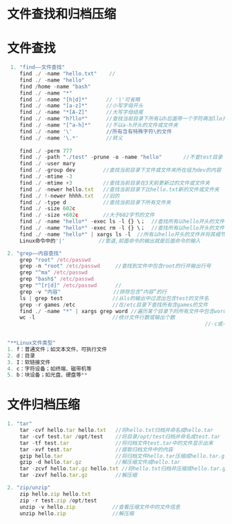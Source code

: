 # 文件查找和归档压缩

# 文件查找

```jsx
 1. "find——文件查找"
	find ./ -name "hello.txt"    //
	find ./ -name "hello"
	find /home -name "bash"
	find ./ -name "*"
	find ./ -name "[h|d]*"      // '|'可省略
	find ./ -name "[a-z]*"      //小写字母开头
	find ./ -name "*[A-Z]"      //大写字母结尾
	find ./ -name "h?llo*"      //查找当前目录下所有以h后面带一个字符再加llo开头的文件或文件夹
	find ./ -name "[^a-h]*"     //不以a-h开头的文件或文件夹
	find ./ -name '\'           //所有含有特殊字符\的文件
	find ./ -name '\.*'         //转义
	
	find ./ -perm 777
	find ./ -path "./test" -prune -o -name "hello"       //不查test目录
	find ./ -user mary
	find ./ -group dev         //查找当前目录下文件或文件夹所在组为dev的内容
	find ./ -mtime -3
	find ./ -mtime +3          //查找当前目录在3天前更新过的文件或文件夹
	find ./ -newer hello.txt   //查找当前目录下比hello.txt新的文件或文件夹
	find ./ !-newer hhhh.txt   //旧的
	find ./ -type d            //查找当前目录下所有文件夹
	find ./ -size 602c
	find ./ -size +602c        //大于602字节的文件
	find ./ -name "hello*" -exec ls -l {} \；  //查找所有以hello开头的文件并将其细节显示出来
	find ./ -name "hello*" -exec rm -l {} \；  //查找所有以hello开头的文件并将其删除
	find ./ -name "hello*" | xargs ls -l  //所有以hello开头的文件并将其细节显示出来
	Linux命令中的'|'           //管道,前面命令的输出就是后面命令的输入

2. "grep——内容查找"
	grep "root" /etc/passwd
	grep -n "root" /etc/passwd     //查找到文件中包含root的行并输出行号
	grep "^ma" /etc/passwd
	grep "bash$" /etc/passwd
	grep "^[r|d]" /etc/passwd      //
	grep -v "内容"                 //排除包含“内容”的行
	ls | grep test                //从ls的输出中过滤出包含test的文件名
	grep -r games /etc            //在/etc目录下查找所有含games的文件
	find ./ -name "*" | xargs grep word //遍历某个目录下的所有文件中包含word的文件
	wc -l                         //统计文件行数或输出个数 
																//-c或--bytes或--chars只显示Bytes数；-l或--lines显示行数；-w或--words只显示字数；若不指定参数，则统计所有信息
	
```

```jsx
"**Linux文件类型"
1. f：普通文件；如文本文件、可执行文件
2. d：目录
3. I：软链接文件
4. c：字符设备；如终端、磁带机等
5. b：块设备；如光盘、硬盘等**
```

# 文件归档压缩

```jsx
1. "tar"
	tar -cvf hello.tar hello.txt   //将hello.txt归档并命名成hello.tar
	tar -cvf test.tar /opt/test    //将目录/opt/test归档并命名成test.tar
	tar -tf test.tar               //将归档文件test.tar中的文件显示出来
	tar -xvf test.tar              //提取归档文件中的内容
	gzip hello.tar                 //将归档文件hello.tar压缩成hello.tar.gz
	gzip -d hello.tar.gz           //解压缩文件成hello.tar
	tar -zcvf hello.tar.gz hello.txt //将hello.txt归档并压缩成hello.tar.gz
	tar -zxvf hello.tar.gz         //解压缩

2. "zip/unzip"
	zip hello.zip hello.txt
	zip -r test.zip /opt/test
	unzip -v hello.zip            //查看压缩文件中的文件信息
	unzip hello.zip               //解压缩
```